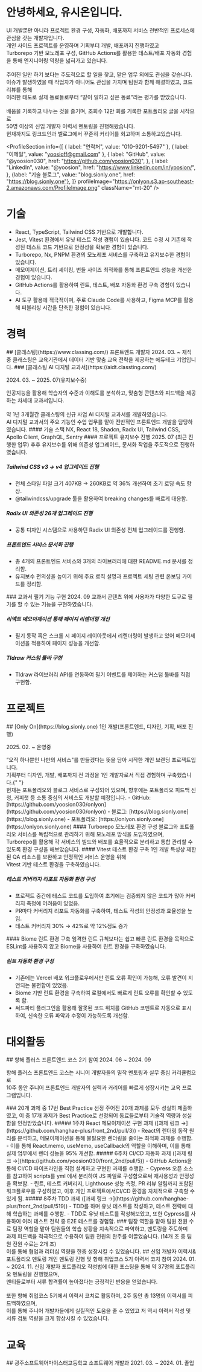 
# 안녕하세요, 유시온입니다.

<Description color="black">
UI 개발뿐만 아니라 프로젝트 환경 구성, 자동화, 배포까지 서비스 전반적인 프로세스에 관심을 갖는 개발자입니다. <br/>
개인 사이드 프로젝트를 운영하며 기획부터 개발, 배포까지 진행하였고 <br/>
Turborepo 기반 모노레포 구성, GitHub Actions를 활용한 테스트/배포 자동화 경험을 통해 엔지니어링 역량을 넓혀가고 있습니다. <br/>
<br/>
주어진 일만 하기 보다는 주도적으로 할 일을 찾고, 맡은 업무 외에도 관심을 갖습니다. <br/>
이슈가 발생하였을 때 작업자가 아니어도 관심을 가지며 팀원과 함께 해결하였고, 코드리뷰를 통해 <br/>
이러한 태도로 실제 동료들로부터 “같이 일하고 싶은 동료”라는 평가를 받았습니다. <br/>
<br/>
배움을 기록하고 나누는 것을 즐기며, 조회수 12만 회를 기록한 포트폴리오 글을 시작으로 <br/>
50명 이상의 신입 개발자 이력서 멘토링을 진행해왔습니다. <br/>
현재까지도 링크드인과 벨로그에서 꾸준히 커리어를 회고하며 소통하고있습니다.

</Description>

<ProfileSection
  info={[
    { label: "연락처", value: "010-9201-5497" },
    { label: "이메일", value: "yoosioff@gmail.com" },
    {
      label: "GitHub",
      value: "@yoosion030",
      href: "https://github.com/yoosion030",
    },
    {
      label: "LinkedIn",
      value: "@yoosion",
      href: "https://www.linkedin.com/in/yoosion/",
    },
    {label: "기술 블로그", value: "blog.sionly.one", href: "https://blog.sionly.one"},
  ]}
  profileImage="https://onlyon.s3.ap-southeast-2.amazonaws.com/ProfileImage.png"
  className="mt-20"
/>

# 기술

- React, TypeScript, Tailwind CSS 기반으로 개발합니다.
- Jest, Vitest 환경에서 유닛 테스트 작성 경험이 있습니다. 코드 수정 시 기존에 작성된 테스트 코드 기반으로 안정성을 확보한 경험이 있습니다.
- Turborepo, Nx, PNPM 환경의 모노레포 서비스를 구축하고 유지보수한 경험이 있습니다.
- 메모이제이션, 트리 셰이킹, 번들 사이즈 최적화를 통해 프론트엔드 성능을 개선한 경험이 있습니다.
- GitHub Actions를 활용하여 린트, 테스트, 배포 자동화 환경 구축 경험이 있습니다.
- AI 도구 활용에 적극적이며, 주로 Claude Code를 사용하고, Figma MCP를 활용해 퍼블리싱 시간을 단축한 경험이 있습니다.

# 경력

<Group variant="xl">

<Group variant="sm">
## [클래스팅](https://www.classing.com/)

<span>
  <Description size="sm">프론트엔드 개발자</Description>
  <Description size="sm">2024. 03. ~ 재직중</Description>
</span>
<Description size="md" color="black">
  클래스팅은 교육기관에서 데이터 기반 맞춤 교육 전략을 제공하는 에듀테크
  기업입니다.
</Description>
</Group>

<Group variant="smd">
<Group variant="sm">
### [클래스팅 AI 디지털 교과서](https://aidt.classting.com/)

<Description size="sm">2024. 03. ~ 2025. 07(유지보수중)</Description>
</Group>

<Description size="md" color="black">
인공지능을 활용해 학습자의 수준과 이해도를 분석하고, 맞춤형 콘텐츠와 피드백을 제공하는 차세대 교과서입니다. <br/>
<br/>
약 1년 3개월간 클래스팅의 신규 사업 AI 디지털 교과서를 개발하였습니다. <br/>
AI 디지털 교과서의 주요 기능인 수업 업무를 맡아 전반적인 프론트엔드 개발을 담당하였습니다.

</Description>
</Group>

<Group variant="sm">
  #### 기술 스택

  <Description color="black">
    NX, React 18, Shadcn, Radix UI, Tailwind CSS, Apollo Client, GraphQL, Sentry
  </Description>
</Group>

<Group variant="smd">
<Group variant="sm">
  #### 프로젝트 유지보수 진행
  <Description size="sm">2025. 07 (최근 진행한 업무)</Description>
</Group>

<Description size="sm" color="black">
  추후 유지보수를 위해 의존성 업그레이드, 문서화 작업을 주도적으로
  진행하였습니다.
</Description>

##### Tailwind CSS v3 → v4 업그레이드 진행

- 전체 스타일 파일 크기  407KB → 260KB로 약 36% 개선하여 초기 로딩 속도 향상.
- @tailwindcss/upgrade 툴을 활용하여 breaking changes를 빠르게 대응함.

##### Radix UI 의존성 26개 업그레이드 진행

- 공통 디자인 시스템으로 사용하던 Radix UI 의존성 전체 업그레이드를 진행함.

##### 프론트엔드 서비스 문서화 진행

- 총 4개의 프론트엔드 서비스와 3개의 라이브러리에 대한 README.md 문서를 정리함.
- 유지보수 편의성을 높이기 위해 주요 로직 설명과 프로젝트 세팅 관련 온보딩 가이드를 정리함.

</Group>

<Group variant="smd">
<Group variant="sm">
### 교과서 필기 기능 구현
<Description size="sm">2024. 09</Description>
</Group>

<Description size="md" color="black">
  교과서 콘텐츠 위에 사용자가 다양한 도구로 필기를 할 수 있는 기능을
  구현하였습니다.
</Description>

##### 리액트 메모이제이션 통해 페이지 리렌더링 개선

- 필기 동작 혹은 스크롤 시 페이지 레이아웃에서 리렌더링이 발생하고 있어 메모이제이션을 적용하여 페이지 성능을 개선함.


##### Tldraw 커스텀 툴바 구현

- Tldraw 라이브러리 API를 연동하여 필기 이벤트를 제어하는 커스텀 툴바를 직접 구현함.

</Group>
</Group>

# 프로젝트

<Group variant="xl">
  <Group variant="smd">
  <Group variant="sm">
    ## [Only On](https://blog.sionly.one)

<Description size="sm">
  1인 개발(프론트엔드, 디자인, 기획, 배포 진행)
</Description>

<Description size="sm">2025. 02. ~ 운영중</Description>
</Group>

<Description color="black" size="md">
  “오직 하나뿐인 나만의 서비스"를 만들겠다는 뜻을 담아 시작한 개인 브랜딩
  프로젝트입니다. <br />
  기획부터 디자인, 개발, 배포까지 전 과정을 1인 개발자로서 직접 경험하며 구축했습니다.{" "}
  <br />
  현재는 포트폴리오와 블로그 서비스로 구성되어 있으며, 향후에는 포트폴리오
  피드백 신청, 커피챗 등 소통 중심의 서비스도 개발할 예정입니다.
</Description>

<Group variant="sm">
- GitHub: [https://github.com/yoosion030/onlyon](https://github.com/yoosion030/onlyon)
- 블로그: [https://blog.sionly.one](https://blog.sionly.one)
- 포트폴리오: [https://onlyon.sionly.one](https://onlyon.sionly.one)
</Group>

</Group>

<Group variant="smd">
#### Turborepo 모노레포 환경 구성

  <Description color="black" size="md">
    블로그와 포트폴리오 서비스를 독립적으로 관리하기 위해 모노레포 방식을
    도입하였으며, <br />
    Turborepo를 활용해 각 서비스의 빌드와 배포를 효율적으로 분리하고 통합 관리할 수
    있도록 환경 구성을 해보았습니다.
  </Description>
</Group>

<Group variant="smd">
  #### Vitest 테스트 환경 구축

<Description size="md" color="black">
  1인 개발 특성상 제한된 QA 리소스를 보완하고 안정적인 서비스 운영을 위해 <br />
  Vitest 기반 테스트 환경을 구축하였습니다.
</Description>

##### 테스트 커버리지 리포트 자동화 환경 구성

- 프로젝트 중간에 테스트 코드를 도입하여 초기에는 검증되지 않은 코드가 많아 커버리지 측정에 어려움이 있었음.
- PR마다 커버리지 리포트 자동화를 구축하여, 테스트 작성의 안정성과 효율성을 높임.
- 테스트 커버리지 30% → 42%로 약 12%정도 증가

</Group>

<Group variant="smd">
  #### Biome 린트 환경 구축

<Description size="md" color="black">
  엄격한 린트 규칙보다는 쉽고 빠른 린트 환경을 목적으로 <br />
  ESLint를 사용하지 않고 Biome을 사용하여 린트 환경을 구축하였습니다.
</Description>

##### 린트 자동화 환경 구성

- 기존에는 Vercel 배포 워크플로우에서만 린트 오류 확인이 가능해, 오류 발견이 지연되는 불편함이 있었음.
- Biome 기반 린트 환경을 구축하여 로컬에서도 빠르게 린트 오류를 확인할 수 있도록 함.
- 써드파티 플러그인을 활용해 잘못된 코드 위치를 GitHub 코멘트로 자동으로 표시하여, 신속한 오류 파악과 수정이 가능하도록 개선함.

</Group>



</Group>

# 대외활동




<Group variant="xl">
  <Group variant="sm">
    ## 항해 플러스 프론트엔드 코스 2기 참여

<Description size="sm">
   <span>2024. 06 ~ 2024. 09</span>
</Description>

<Description color="black" variant="md">항해 플러스 프론트엔드 코스는 시니어 개발자들의 밀착 멘토링과 실무 중심 커리큘럼으로 <br/>
10주 동안 주니어 프론트엔드 개발자의 실력과 커리어를 빠르게 성장시키는 교육 프로그램입니다.</Description>
</Group>

<Group variant="smd">
### 20개 과제 중 17번 Best Practice 선정
주어진 20개 과제를 모두 성실히 제출하였고, 이 중 17개 과제가 Best Practice로 선정되어 동료들로부터 기술적 역량과 성실함을 인정받았습니다.
##### 1주차 React 메모이제이션 구현 과제 ([과제 링크 →](https://github.com/hanghae-plus/front_2nd/pull/3))
- React의 렌더링 동작 원리를 분석하고, 메모이제이션을 통해 불필요한 렌더링을 줄이는 최적화 과제를 수행함.
- 이를 통해 React.memo, useMemo, useCallback의 역할을 이해하며, 이를 통해 실제 업무에서 렌더 성능을 95% 개선함.
##### 6주차 CI/CD 자동화 과제 ([과제 링크 →](https://github.com/yoosion030/front_2nd/pull/5))
- GitHub Actions을 통해 CI/CD 파이프라인을 직접 설계하고 구현한 과제를 수행함.
- Cypress 오픈 소스를 참고하여 scripts를 yml 에서 분리하여 JS 파일로 구성함으로써 재사용성과 안정성을 확보함.
- 린트, 테스트 커버리지, Lighthouse 성능 측정, PR 리뷰 알림까지 포함된 워크플로우를 구성하였고, 이후 개인 프로젝트에서CI/CD 환경을 자체적으로 구축할 수 있게 됨.
##### 8주차 TDD 과제 ([과제 링크 →](https://github.com/hanghae-plus/front_2nd/pull/519))
- TDD를 하며 유닛 테스트를 작성하고, 테스트 전략에 대해 학습하는 과제를 수행함.
- TDD로 유닛 테스트를 작성해보았고, 또한 Cypress를 사용하여  여러 테스트 전략 중 E2E 테스트를 경험함.
</Group>

<Group variant="smd">
### 팀장 역할을 맡아 팀원 전원 수료
팀장 역할을 맡아 팀원들의 학습 상황을 지속적으로 파악하고, 멘토링을 주도하며 <br/>
과제 피드백을 적극적으로 수용하여 팀원 전원의 완주를 이끌었습니다. (14개 조 중 팀원 전원 수료는 2개 조) <br/>
이를 통해 협업과 리더십 역량을 한층 성장시킬 수 있었습니다.
</Group>

<Group variant="smd">
<Group variant="sm">
## 신입 개발자 이력서&포트폴리오 멘토링
<Description>개인 멘토링 진행 및 항해 취업코스 5기 이력서 코치 참여</Description>
<Description size="sm">2024. 01. ~ 2024. 11.</Description>
</Group>
신입 개발자 포트폴리오 작성법에 대한 포스팅을 통해 약 37명의 포트폴리오 멘토링을 진행했으며, <br/>
멘티들로부터 서류 합격률이 높아졌다는 긍정적인 반응을 얻었습니다. <br/>
<br/>
또한 항해 취업코스 5기에서 이력서 코치로 활동하며, 2주 동안 총 13명의 이력서를 피드백하였으며, <br/>
이를 통해 주니어 개발자들에게 실질적인 도움을 줄 수 있었고 저 역시 이력서 작성 및 서류 검토 역량을 크게 향상시킬 수 있었습니다.
</Group>
</Group>

# 교육
<Group variant="smd">
<Group variant="sm">
## 광주소프트웨어마이스터고등학교
<Description>소프트웨어 개발과</Description>
<Description size="sm">2021. 03. ~  2024. 01. 졸업</Description>
</Group>
</Group>



